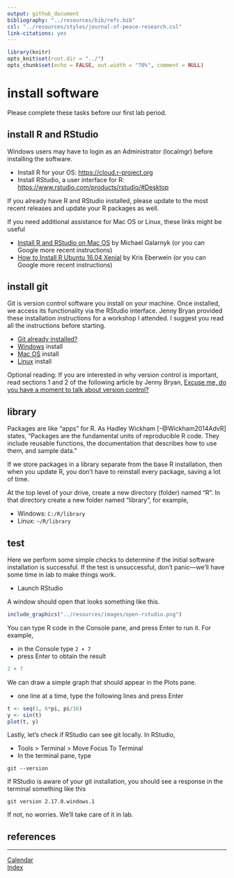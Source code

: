 ```yaml
---
output: github_document
bibliography: "../resources/bib/refs.bib" 
csl: "../resources/styles/journal-of-peace-research.csl"
link-citations: yes
---
```


```r
library(knitr)
opts_knit$set(root.dir = "../")
opts_chunk$set(echo = FALSE, out.width = "70%", comment = NULL)
```

# install software

Please complete these tasks before our first lab period. 




## install R and RStudio

Windows users may have to login as an Administrator (localmgr) before installing the software. 

- Install R for your OS: <https://cloud.r-project.org> 
- Install RStudio, a user interface for R:  <https://www.rstudio.com/products/rstudio/#Desktop> 

If you already have R and RStudio installed, please update to the most recent releases and update your R packages as well. 

If you need additional assistance for Mac OS or Linux, these links might be useful 

- [Install R and RStudio on Mac OS](https://medium.com/@GalarnykMichael/install-r-and-rstudio-on-mac-e911606ce4f4) by Michael Galarnyk (or you can Google more recent instructions)    
- [How to Install R Ubuntu 16.04 Xenial](https://www.datascienceriot.com//r/install-ubuntu16/) by Kris Eberwein (or you can Google more recent instructions) 




## install git {#install-git}

Git is version control software you install on your machine. Once installed, we access its functionality via the RStudio interface. Jenny Bryan provided these installation instructions for a workshop I attended. I suggest you read all the instructions before starting. 

- [Git already installed?](http://happygitwithr.com/install-git.html#git-already-installed) 
- [Windows](http://happygitwithr.com/install-git.html#install-git-windows) install 
- [Mac OS](http://happygitwithr.com/install-git.html#mac-os) install 
- [Linux](http://happygitwithr.com/install-git.html#linux) install 


Optional reading: If you are interested in why version control is important, read sections 1 and 2 of the following article by Jenny Bryan, [Excuse me, do you have a moment to talk about version control?](https://dx.doi.org/10.7287%2Fpeerj.preprints.3159v2) 





## library {#library}

Packages are like "apps" for R. As Hadley Wickham [-@Wickham2014AdvR] states, "Packages are the fundamental units of reproducible R code. They include reusable functions, the documentation that describes how to use them, and sample data."  

If we store packages in a library separate from the base R installation, then when you update R, you don't have to reinstall every package, saving a lot of time.

At the top level of your drive, create a new directory (folder) named "R". In that directory create a new folder named "library", for example,

- Windows: `C:/R/library`    
- Linux: `~/R/library`    




## test {#test}

Here we perform some simple checks to determine if the initial software installation is successful. If the test is unsuccessful, don't panic---we'll have some time in lab to make things work. 

- Launch RStudio 

A window should open that looks something like this. 

```r
include_graphics("../resources/images/open-rstudio.png")
```

You can type R code in the Console pane, and press Enter to run it. For example, 

- in the Console type `2 + 7`  
- press Enter to obtain the result 

```r
2 + 7
```

We can draw a simple graph that should appear in the Plots pane. 

- one line at a time, type the following lines and press Enter    

```r
t <- seq(1, 6*pi, pi/16)
y <- sin(t)
plot(t, y)
```

Lastly, let's check if RStudio can see git locally. In RStudio, 

- Tools > Terminal > Move Focus To Terminal  
- In the terminal pane, type  

```
git --version 
```

If RStudio is aware of your git installation, you should see a response in the terminal something like this 

```
git version 2.17.0.windows.1
```

If not, no worries. We'll take care of it in lab. 



## references

<div id="refs"></div>




---    
[Calendar](../README.md#calendar)    
[Index](../README.md#index)    
